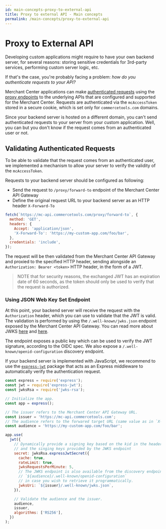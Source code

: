 ```yaml
---
id: main-concepts-proxy-to-external-api
title: Proxy to external API - Main concepts
permalink: /main-concepts/proxy-to-external-api
---
```



<NotificationFeature flag="alpha" />

# Proxy to External API

Developing custom applications might require to have your own backend server, for several reasons: storing sensitive credentials for 3rd-party services, performing custom server logic, etc.

If that's the case, you're probably facing a problem: _how do you authenticate requests to your API?_

Merchant Center applications can make [authenticated requests](./authentication) using the [proxy endpoints](./proxy-endpoints) to the underlying APIs that are configured and supported for the Merchant Center. Requests are authenticated via the `mcAccessToken` stored in a secure cookie, which is set only for `commercetools.com` domains.

Since your backend server is hosted on a different domain, you can't send authenticated requests to your server from your custom application. Well, you can but you don't know if the request comes from an authenticated user or not.

## Validating Authenticated Requests

To be able to validate that the request comes from an authenticated user, we implemented a mechanism to allow your server to verify the validity of the `mcAccessToken`.

Requests to your backend server should be configured as following:

- Send the request to `/proxy/forward-to` endpoint of the Merchant Center API Gateway
- Define the original request URL to your backend server as an HTTP header `X-Forward-To`

```js
fetch(`https://mc-api.commercetools.com/proxy/forward-to`, {
  method: 'GET',
  headers: {
    Accept: 'application/json',
    'X-Forward-To': 'https://my-custom-app.com/foo/bar',
  },
  credentials: 'include',
});
```

The request will be then validated from the Merchant Center API Gateway and proxied to the specified HTTP header, sending alongside an `Authorization: Bearer <token>` HTTP header, in the form of a JWT.

> NOTE that for security reasons, the exchanged JWT has an expiration date of 60 seconds, as the token should only be used to verify that the request is authorized.

### Using JSON Web Key Set Endpoint

At this point, your backend server will receive the request with the `Authorization` header, which you can use to validate that the JWT is valid.
The validation is performed by using the `/.well-known/jwks.json` endpoint exposed by the Merchant Center API Gateway. You can read more about JWKS [here](https://auth0.com/docs/jwks) and [here](https://tools.ietf.org/html/rfc7517).

The endpoint exposes a public key which can be used to verify the JWT signature, according to the OIDC spec. We also expose a `/.well-known/openid-configuration` discovery endpoint.

If your backend server is implemented with JavaScript, we recommend to use the [`express-jwt`](https://www.npmjs.com/package/express-jwt) package that acts as an Express middleware to automatically verify the authentication request.

```js
const express = require('express');
const jwt = require('express-jwt');
const jwksRsa = require('jwks-rsa');

// Initialize the app.
const app = express();

// The issuer refers to the Merchant Center API Gateway URL.
const issuer = 'https://mc-api.commercetools.com';
// The audience refers to the forwared target URL (same value as in `X-Forward-To` header)
const audience = 'https://my-custom-app.com/foo/bar';

app.use(
  jwt({
    // Dynamically provide a signing key based on the kid in the header
    // and the singing keys provided by the JWKS endpoint
    secret: jwksRsa.expressJwtSecret({
      cache: true,
      rateLimit: true,
      jwksRequestsPerMinute: 5,
      // The JWKS endpoint is also available from the discovery endpoint
      // `${audience}/.well-known/openid-configuration`
      // in case you wish to retrieve it programmatically.
      jwksUri: `${issuer}/.well-known/jwks.json`,
    }),

    // Validate the audience and the issuer.
    audience,
    issuer,
    algorithms: ['RS256'],
  })
);
```
